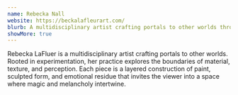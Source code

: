```yaml
---
name: Rebecka Nall
website: https://beckalafleurart.com/
blurb: A multidisciplinary artist crafting portals to other worlds through experimentation with material, texture, and perception.
showMore: true
---
```


Rebecka LaFluer is a multidisciplinary artist crafting portals to other worlds. Rooted in experimentation, her practice explores the boundaries of material, texture, and perception. Each piece is a layered construction of paint,
sculpted form, and emotional residue that invites the viewer into a space where magic and melancholy intertwine.




